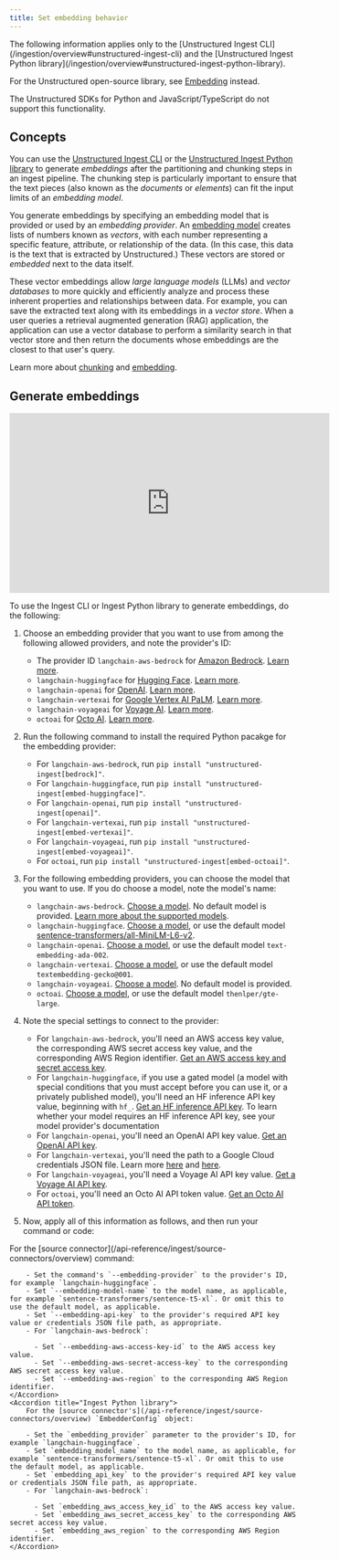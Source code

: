 ```yaml
---
title: Set embedding behavior
---
```


<Note>
   The following information applies only to the [Unstructured Ingest CLI](/ingestion/overview#unstructured-ingest-cli) and the [Unstructured Ingest Python library](/ingestion/overview#unstructured-ingest-python-library).

   For the Unstructured open-source library, see [Embedding](/open-source/core-functionality/embedding) instead.
   
   The Unstructured SDKs for Python and JavaScript/TypeScript do not support this functionality.
</Note>

## Concepts

You can use the [Unstructured Ingest CLI](/ingestion/overview#unstructured-ingest-cli) or the [Unstructured Ingest Python library](/ingestion/overview#unstructured-ingest-python-library) 
to generate _embeddings_ after the partitioning and chunking steps in an ingest pipeline. The chunking step is particularly important to ensure that the text pieces 
(also known as the _documents_ or _elements_) can fit the input limits of an _embedding model_.

You generate embeddings by specifying an embedding model that is provided or used by an _embedding provider_. 
An [embedding model](https://python.langchain.com/v0.2/docs/concepts/#embedding-models) creates lists of numbers 
known as _vectors_, with each number representing a specific feature, attribute, or relationship of the data. 
(In this case, this data is the text that is extracted by Unstructured.) 
These vectors are stored or _embedded_ next to the data itself. 

These vector embeddings allow _large language models_ (LLMs) and _vector databases_ to more quickly and efficiently analyze and process these inherent 
properties and relationships between data. For example, you can save the extracted text along with its embeddings in a _vector store_. 
When a user queries a retrieval augmented generation (RAG) application, the application can use a vector database to perform a similarity search in that vector store 
and then return the documents whose embeddings are the closest to that user's query.

Learn more about [chunking](https://unstructured.io/blog/chunking-for-rag-best-practices) and 
[embedding](https://unstructured.io/blog/understanding-embedding-models-make-an-informed-choice-for-your-rag).

## Generate embeddings

<iframe
  width="560"
  height="315"
  src="https://www.youtube.com/embed/ulMrzxNGc7A"
  title="YouTube video player"
  frameborder="0"
  allow="accelerometer; autoplay; clipboard-write; encrypted-media; gyroscope; picture-in-picture"
  allowfullscreen
></iframe>

To use the Ingest CLI or Ingest Python library to generate embeddings, do the following:

1. Choose an embedding provider that you want to use from among the following allowed providers, and note the provider's ID:

   - The provider ID `langchain-aws-bedrock` for [Amazon Bedrock](https://aws.amazon.com/bedrock/). [Learn more](https://python.langchain.com/v0.2/docs/integrations/text_embedding/bedrock/).
   - `langchain-huggingface` for [Hugging Face](https://huggingface.co/). [Learn more](https://python.langchain.com/v0.2/docs/integrations/text_embedding/huggingfacehub/).
   - `langchain-openai` for [OpenAI](https://openai.com/). [Learn more](https://python.langchain.com/v0.2/docs/integrations/text_embedding/openai/).
   - `langchain-vertexai` for [Google Vertex AI PaLM](https://cloud.google.com/vertex-ai/docs/generative-ai/learn/overview). [Learn more](https://python.langchain.com/v0.2/docs/integrations/text_embedding/google_vertex_ai_palm/).
   - `langchain-voyageai` for [Voyage AI](https://www.voyageai.com/). [Learn more](https://python.langchain.com/v0.2/docs/integrations/text_embedding/voyageai/).
   - `octoai` for [Octo AI](https://octo.ai/). [Learn more](https://octo.ai/docs/text-gen-solution/using-unstructured-io-for-embedding-documents).

2. Run the following command to install the required Python pacakge for the embedding provider:

   - For `langchain-aws-bedrock`, run `pip install "unstructured-ingest[bedrock]"`.
   - For `langchain-huggingface`, run `pip install "unstructured-ingest[embed-huggingface]"`.
   - For `langchain-openai`, run `pip install "unstructured-ingest[openai]"`.
   - For `langchain-vertexai`, run `pip install "unstructured-ingest[embed-vertexai]"`.
   - For `langchain-voyageai`, run `pip install "unstructured-ingest[embed-voyageai]"`.
   - For `octoai`, run `pip install "unstructured-ingest[embed-octoai]"`.

3. For the following embedding providers, you can choose the model that you want to use. If you do choose a model, note the model's name:

   - `langchain-aws-bedrock`. [Choose a model](https://docs.aws.amazon.com/bedrock/latest/userguide/model-ids.html). No default model is provided. [Learn more about the supported models](https://docs.aws.amazon.com/bedrock/latest/userguide/models-supported.html).
   - `langchain-huggingface`. [Choose a model](https://huggingface.co/models?other=embeddings), or use the default model [sentence-transformers/all-MiniLM-L6-v2](https://huggingface.co/sentence-transformers/all-MiniLM-L6-v2).
   - `langchain-openai`. [Choose a model](https://platform.openai.com/docs/guides/embeddings/embedding-models), or use the default model `text-embedding-ada-002`.
   - `langchain-vertexai`. [Choose a model](https://cloud.google.com/vertex-ai/generative-ai/docs/model-reference/text-embeddings-api), or use the default model `textembedding-gecko@001`.
   - `langchain-voyageai`.  [Choose a model](https://docs.voyageai.com/docs/embeddings). No default model is provided.
   - `octoai`. [Choose a model](https://octo.ai/blog/supercharge-rag-performance-using-octoai-and-unstructured-embeddings/), or use the default model `thenlper/gte-large`.

4. Note the special settings to connect to the provider:

   - For `langchain-aws-bedrock`, you'll need an AWS access key value, the corresponding AWS secret access key value, and the corresponding AWS Region identifier. [Get an AWS access key and secret access key](https://docs.aws.amazon.com/IAM/latest/UserGuide/id_credentials_access-keys.html).
   - For `langchain-huggingface`, if you use a gated model (a model with special conditions that you must accept before you can use it, or a privately published model), you'll need an HF inference API key value, beginning with `hf_`. [Get an HF inference API key](https://huggingface.co/docs/api-inference/en/quicktour#get-your-api-token). To learn whether your model requires an HF inference API key, see your model provider's documentation 
   - For `langchain-openai`, you'll need an OpenAI API key value. [Get an OpenAI API key](https://platform.openai.com/docs/quickstart/create-and-export-an-api-key).
   - For `langchain-vertexai`, you'll need the path to a Google Cloud credentials JSON file. Learn more [here](https://cloud.google.com/docs/authentication/application-default-credentials#GAC) and [here](https://googleapis.dev/python/google-auth/latest/reference/google.auth.html#module-google.auth).
   - For `langchain-voyageai`, you'll need a Voyage AI API key value. [Get a Voyage AI API key](https://docs.voyageai.com/docs/api-key-and-installation#authentication-with-api-keys).
   - For `octoai`, you'll need an Octo AI API token value. [Get an Octo AI API token](https://octo.ai/docs/getting-started/how-to-create-octoai-access-token).

5. Now, apply all of this information as follows, and then run your command or code:

<AccordionGroup>
    <Accordion title="Ingest CLI">
        For the [source connector](/api-reference/ingest/source-connectors/overview) command:

        - Set the command's `--embedding-provider` to the provider's ID, for example `langchain-huggingface`.
        - Set `--embedding-model-name` to the model name, as applicable, for example `sentence-transformers/sentence-t5-xl`. Or omit this to use the default model, as applicable.
        - Set `--embedding-api-key` to the provider's required API key value or credentials JSON file path, as appropriate.
        - For `langchain-aws-bedrock`:
        
          - Set `--embedding-aws-access-key-id` to the AWS access key value.
          - Set `--embedding-aws-secret-access-key` to the corresponding AWS secret access key value.
          - Set `--embedding-aws-region` to the corresponding AWS Region identifier.
    </Accordion>
    <Accordion title="Ingest Python library">
        For the [source connector's](/api-reference/ingest/source-connectors/overview) `EmbedderConfig` object:

        - Set the `embedding_provider` parameter to the provider's ID, for example `langchain-huggingface`.
        - Set `embedding_model_name` to the model name, as applicable, for example `sentence-transformers/sentence-t5-xl`. Or omit this to use the default model, as applicable.
        - Set `embedding_api_key` to the provider's required API key value or credentials JSON file path, as appropriate.
        - For `langchain-aws-bedrock`:
        
          - Set `embedding_aws_access_key_id` to the AWS access key value.
          - Set `embedding_aws_secret_access_key` to the corresponding AWS secret access key value.
          - Set `embedding_aws_region` to the corresponding AWS Region identifier.
    </Accordion>
</AccordionGroup>
